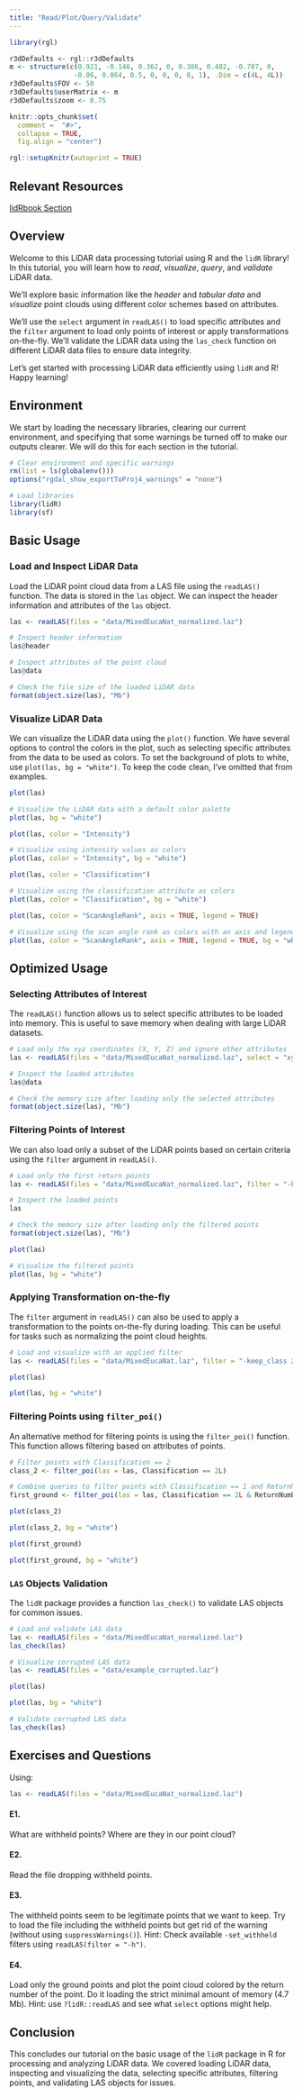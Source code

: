 ```yaml
---
title: "Read/Plot/Query/Validate"
---
```


```r
library(rgl)

r3dDefaults <- rgl::r3dDefaults
m <- structure(c(0.921, -0.146, 0.362, 0, 0.386, 0.482, -0.787, 0, 
                -0.06, 0.864, 0.5, 0, 0, 0, 0, 1), .Dim = c(4L, 4L))
r3dDefaults$FOV <- 50
r3dDefaults$userMatrix <- m
r3dDefaults$zoom <- 0.75

knitr::opts_chunk$set(
  comment =  "#>", 
  collapse = TRUE,
  fig.align = "center")

rgl::setupKnitr(autoprint = TRUE)
```

## Relevant Resources

[lidRbook Section](https://r-lidar.github.io/lidRbook/index.htm)

## Overview

Welcome to this LiDAR data processing tutorial using R and the `lidR` library! In this tutorial, you will learn how to *read*, *visualize*, *query*, and *validate* LiDAR data.

We'll explore basic information like the *header* and *tabular data* and *visualize* point clouds using different color schemes based on attributes.

We'll use the `select` argument in `readLAS()` to load specific attributes and the `filter` argument to load only points of interest or apply transformations on-the-fly. We'll validate the LiDAR data using the `las_check` function on different LiDAR data files to ensure data integrity.

Let's get started with processing LiDAR data efficiently using `lidR` and R! Happy learning!

## Environment

We start by loading the necessary libraries, clearing our current environment, and specifying that some warnings be turned off to make our outputs clearer. We will do this for each section in the tutorial.

```r
# Clear environment and specific warnings
rm(list = ls(globalenv()))
options("rgdal_show_exportToProj4_warnings" = "none")

# Load libraries
library(lidR)
library(sf)
```

## Basic Usage

### Load and Inspect LiDAR Data

Load the LiDAR point cloud data from a LAS file using the `readLAS()` function. The data is stored in the `las` object. We can inspect the header information and attributes of the `las` object.

```r
las <- readLAS(files = "data/MixedEucaNat_normalized.laz")

# Inspect header information
las@header

# Inspect attributes of the point cloud
las@data

# Check the file size of the loaded LiDAR data
format(object.size(las), "Mb")
```

### Visualize LiDAR Data

We can visualize the LiDAR data using the `plot()` function. We have several options to control the colors in the plot, such as selecting specific attributes from the data to be used as colors. To set the background of plots to white, use `plot(las, bg = "white")`. To keep the code clean, I've omitted that from examples.

``` r
plot(las)
```

```r
# Visualize the LiDAR data with a default color palette
plot(las, bg = "white")
```

``` r
plot(las, color = "Intensity")
```

```r
# Visualize using intensity values as colors
plot(las, color = "Intensity", bg = "white")
```

``` r
plot(las, color = "Classification")
```

```r
# Visualize using the classification attribute as colors
plot(las, color = "Classification", bg = "white")
```

``` r
plot(las, color = "ScanAngleRank", axis = TRUE, legend = TRUE)
```

```r
# Visualize using the scan angle rank as colors with an axis and legend
plot(las, color = "ScanAngleRank", axis = TRUE, legend = TRUE, bg = "white")
```

## Optimized Usage

### Selecting Attributes of Interest

The `readLAS()` function allows us to select specific attributes to be loaded into memory. This is useful to save memory when dealing with large LiDAR datasets.

```r
# Load only the xyz coordinates (X, Y, Z) and ignore other attributes
las <- readLAS(files = "data/MixedEucaNat_normalized.laz", select = "xyz")

# Inspect the loaded attributes
las@data

# Check the memory size after loading only the selected attributes
format(object.size(las), "Mb")
```

### Filtering Points of Interest

We can also load only a subset of the LiDAR points based on certain criteria using the `filter` argument in `readLAS()`.

```r
# Load only the first return points
las <- readLAS(files = "data/MixedEucaNat_normalized.laz", filter = "-keep_first")

# Inspect the loaded points
las

# Check the memory size after loading only the filtered points
format(object.size(las), "Mb")
```

``` r
plot(las)
```

```r
# Visualize the filtered points
plot(las, bg = "white")
```

### Applying Transformation on-the-fly

The `filter` argument in `readLAS()` can also be used to apply a transformation to the points on-the-fly during loading. This can be useful for tasks such as normalizing the point cloud heights.

```r
# Load and visualize with an applied filter
las <- readLAS(files = "data/MixedEucaNat.laz", filter = "-keep_class 2")
```

``` r
plot(las)
```

```r
plot(las, bg = "white")
```

### Filtering Points using `filter_poi()`

An alternative method for filtering points is using the `filter_poi()` function. This function allows filtering based on attributes of points.

```r
# Filter points with Classification == 2
class_2 <- filter_poi(las = las, Classification == 2L)

# Combine queries to filter points with Classification == 1 and ReturnNumber == 1
first_ground <- filter_poi(las = las, Classification == 2L & ReturnNumber == 1L)
```

``` r
plot(class_2)
```

```r
plot(class_2, bg = "white")
```

``` r
plot(first_ground)
```

```r
plot(first_ground, bg = "white")
```

### `LAS` Objects Validation

The `lidR` package provides a function `las_check()` to validate LAS objects for common issues.

```r
# Load and validate LAS data
las <- readLAS(files = "data/MixedEucaNat_normalized.laz")
las_check(las)

# Visualize corrupted LAS data
las <- readLAS(files = "data/example_corrupted.laz")
```

``` r
plot(las)
```

```r
plot(las, bg = "white")
```

```r
# Validate corrupted LAS data
las_check(las)
```

## Exercises and Questions

Using:

``` r
las <- readLAS(files = "data/MixedEucaNat_normalized.laz")
```

#### E1.

What are withheld points? Where are they in our point cloud?

#### E2.

Read the file dropping withheld points.

#### E3.

The withheld points seem to be legitimate points that we want to keep. Try to load the file including the withheld points but get rid of the warning (without using `suppressWarnings()`). Hint: Check available `-set_withheld` filters using `readLAS(filter = "-h")`.

#### E4.

Load only the ground points and plot the point cloud colored by the return number of the point. Do it loading the strict minimal amount of memory (4.7 Mb). Hint: use `?lidR::readLAS` and see what `select` options might help.

## Conclusion

This concludes our tutorial on the basic usage of the `lidR` package in R for processing and analyzing LiDAR data. We covered loading LiDAR data, inspecting and visualizing the data, selecting specific attributes, filtering points, and validating LAS objects for issues.
